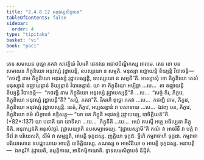 ```yaml
---
title: "2.4.8.12 អនុវស្សសិក្ខាបទ"
tableOfContents: false
sidebar:
  order: 4
type: "tipitaka"
basket: "vi"
book: "paci"
---
```



<DynamicBreadcrumb />

<Division number="1170" book="paci">

<Paragraph number="3409" book="paci">
តេន សមយេន ពុទ្ធោ ភគវា សាវត្ថិយំ វិហរតិ ជេតវនេ អនាថបិណ្ឌិកស្ស អារាមេ. តេន ខោ បន សមយេន ភិក្ខុនិយោ អនុវស្សំ វុដ្ឋាបេន្តិ, ឧបស្សយោ ន សម្មតិ. មនុស្សា ឧជ្ឈាយន្តិ ខិយ្យន្តិ វិបាចេន្តិ—  “កថញ្ហិ នាម ភិក្ខុនិយោ អនុវស្សំ វុដ្ឋាបេស្សន្តិ, ឧបស្សយោ ន សម្មតី”តិ.
</Paragraph>

<Paragraph number="3410" book="paci">
អស្សោសុំ ខោ ភិក្ខុនិយោ តេសំ មនុស្សានំ ឧជ្ឈាយន្តានំ ខិយ្យន្តានំ វិបាចេន្តានំ. យា តា ភិក្ខុនិយោ អប្បិច្ឆា …បេ…  តា ឧជ្ឈាយន្តិ ខិយ្យន្តិ វិបាចេន្តិ—  “កថញ្ហិ នាម ភិក្ខុនិយោ អនុវស្សំ វុដ្ឋាបេស្សន្តី”តិ …បេ…  “សច្ចំ កិរ, ភិក្ខវេ, ភិក្ខុនិយោ អនុវស្សំ វុដ្ឋាបេន្តី”តិ? “សច្ចំ, ភគវា”តិ. វិគរហិ ពុទ្ធោ ភគវា …បេ…  កថញ្ហិ នាម, ភិក្ខវេ, ភិក្ខុនិយោ អនុវស្សំ វុដ្ឋាបេស្សន្តិ. នេតំ, ភិក្ខវេ, អប្បសន្នានំ វា បសាទាយ …បេ…  ឯវញ្ច បន, ភិក្ខវេ, ភិក្ខុនិយោ ឥមំ សិក្ខាបទំ ឧទ្ទិសន្តុ—
</Paragraph>

</Division>
<Division number="1171" book="paci">

<Paragraph number="3411" book="paci">
<Emphasis>“យា បន ភិក្ខុនី អនុវស្សំ វុដ្ឋាបេយ្យ, បាចិត្តិយន៑”</Emphasis>តិ. (*82*:<Emphasis>137</Emphasis>)
</Paragraph>

</Division>
<Division number="1172" book="paci">

<Paragraph number="3412" book="paci">
<Emphasis>យា បនា</Emphasis>តិ យា យាទិសា …បេ…  <Emphasis>ភិក្ខុនី</Emphasis>តិ …បេ…  អយំ ឥមស្មឹ អត្ថេ អធិប្បេតា ភិក្ខុនីតិ.
</Paragraph>

<Paragraph number="3413" book="paci">
<Emphasis>អនុវស្សន៑</Emphasis>តិ អនុសំវច្ឆរំ. <Emphasis>វុដ្ឋាបេយ្យា</Emphasis>តិ ឧបសម្បាទេយ្យ.
</Paragraph>

<Paragraph number="3414" book="paci">
“វុដ្ឋាបេស្សាមី”តិ គណំ វា អាចរិនឹ វា បត្តំ វា ចីវរំ វា បរិយេសតិ, សីមំ វា សម្មន្នតិ, អាបត្តិ ទុក្កដស្ស. ញត្តិយា ទុក្កដំ. ទ្វីហិ កម្មវាចាហិ ទុក្កដា. កម្មវាចាបរិយោសានេ ឧបជ្ឈាយាយ អាបត្តិ បាចិត្តិយស្ស. គណស្ស ច អាចរិនិយា ច អាបត្តិ ទុក្កដស្ស.
</Paragraph>

</Division>
<Division number="1173" book="paci">

<Paragraph number="3415" book="paci">
អនាបត្តិ—  ឯកន្តរិកំ វុដ្ឋាបេតិ, ឧម្មត្តិកាយ, អាទិកម្មិកាយាតិ.

</Paragraph>
</Division>

<Paragraph number="3416" type="center" book="paci">
ទ្វាទសមសិក្ខាបទំ និដ្ឋិតំ.
</Paragraph>